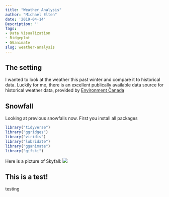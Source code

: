 ```yaml
---
title: "Weather Analysis"
author: "Michael Elten"
date: '2019-04-14'
Description: ''
Tags:
- Data Visualization
- Ridgeplot
- GGanimate
slug: weather-analysis
---
```


## The setting

I wanted to look at the weather this past winter and compare it to historical data. Luckily for me, there is an excellent publically available data source for historical weather data, provided by [Environment Canada](http://climate.weather.gc.ca/historical_data/search_historic_data_e.html)

## Snowfall

Looking at previous snowfalls now. First you install all packages

```r


library("tidyverse")
library("ggridges")
library("viridis")
library("lubridate")
library("gganimate")
library("gifski")
```

Here is a picture of Skyfall: ![](/img/skyfall.jpg)


## This is a test!

testing